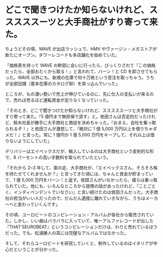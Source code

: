 # どこで聞きつけたか知らないけれど、スススススーツと大手商社がすり寄って来た。

ちょうどその頃、WAVE が出店ラッシュで、HMV やヴァージン・メガストアが新たにオープン。タワーレコードも多店舗化を始めていた。

「価格表を持って WAVE の幹部に会いに行ったら、びっくりされて『この価格だったら、全部おたくから取る！』と言われて、バーン！と CD を卸させてもらった。WAVE 以外にも、新規の在庫で何十万枚という受注を取っちゃう。うちが全部旧譜（基本在庫のカタログ卸）を突っ込んでいった」

ところが、もの凄い勢いで売上が伸びているのに、先に仕入の支払いが来るので、売れば売るほど運転資金が足りなくなっていった。

「そのとき、どこで聞きつけたか知らないけれど、スススススーツと大手商社がすり寄って来た。『5 億円まで無担保で貸す』と。依田さんは否定的だったけれど、鈴木社長が勝手に大手商社と商談を決めちゃった。『おまえ、会社を乗っ取られるぞ！』と依田さんが激怒して、『絶対に 1 億 5,000 万円以上を借りちゃダメだ！』と言った。常に 1 億円か 1 億 5,000 万円をキープして、それ以上は借りないようにしていた」

デリバリーはエイベックスだが、輸入しているのは大手商社という変則的な形で、8 パーセントの高い手数料を取られていたという。

「それから 2~3 年して、案の定、大手商社が、『エイベックスさん、そろそろ株を持たせてくれませんか？』と言ってきた頃には、ちゃんと資金が貯まっていて、1 億 5,000 万円をバーン！と返す。依田さんがいなかったら、僕らは乗っ取られていた。他にも、いろんなところから提携の話があったけれど、『ことごとく、インディペンデントでいなさい』と言い続けたのは依田さんだった。大手商社の担当がいい人だったので、だんだん適度に離れていきながら、うちはメーカーへと変わっていくんです」

その頃、ユーロビートのコンピレーション・アルバムが各社から販売されていた。しかし、いい曲はバラバラに入っていて、唯一アルファレコードが出した『THAT'SEUROBEAT』というコンピレーションだけは、わりと売れているほうだった。でも、松浦勝人の耳には完璧なアルバムではなかった。

そして、それらユーロビートを研究していくと、制作しているのはイタリアが中心だということが分かった。
